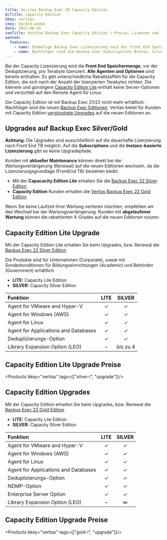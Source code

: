 ```yaml
---
title: Veritas Backup Exec 20 Capacity Edition
bcTitle: Capacity Edition
bkey: veritas
ckey: harald-wieke
date: 2022-06-24
seoTitle: Veritas Backup Exec Capacity Edition | Preise, Lizenzen und Informationen
wanted:
  features:
    - name: Ehemalige Backup Exec Lizenzierung nach der Front End Speichermenge
    - name: Nachfolger sind die Backup Exec Subscriptions Bronze, Silver und Gold
---
```




<Intro>

  Bei der Capacity Lizenzierung wird die **Front End Speichermenge**, vor der Deduplizierung, pro Terabyte lizenziert. **Alle Agenten und Optionen** sind bereits enthalten. Es gibt unterschiedliche Rabattstaffeln für die Capacity Edition, die sich nach der Anzahl der lizenzierten Terabytes richten. Die kleinere und günstigere [Capactiy Edition Lite](#capacity-edition-lite-upgrade) enthält keine Server-Optionen und verzichtet auf den Remote Agent für Linux.

  Die Capacity Edition ist mit Backup Exec 21/22 nicht mehr erhältlich. Nachfolger sind die neuen [Backup Exec Editionen](/hersteller/veritas/backup-exec/editionen/). Veritas bietet für Kunden mit Capacity Edition [vergünstigte Upgrades](#capacity-edition-upgrades) auf die neuen Editionen an.



</Intro>

<TOC />


## Upgrades auf Backup Exec Silver/Gold


<Info>

 **Achtung:** Die Upgrades sind ausschließlich auf die dauerhafte Lizenzierung nach Front End TB möglich. Auf die **Subscriptions** und die **Instanz-basierte Lizenzierung** gibt es keine Upgradepfade.

</Info>

  Kunden mit **aktueller Maintenance** können direkt bei der Wartungsverlängerung (Renewal) auf die neuen Editionen wechseln, da die Lizenzierungsgrundlage (FrontEnd TB) bestehen bleibt:

  - Mit der **Capacacity Edition Lite** erhalten Sie die [Backup Exec 22 Silver Edition](/hersteller/veritas/backup-exec/silver-edition/)
 - **Capacity Edition** Kunden erhalten die [Veritas Backup Exec 22 Gold Edition](/hersteller/veritas/backup-exec/gold-edition/)

  Wenn Sie keine Laufzeit Ihrer Wartung verlieren möchten, empfehlen wir den Wechsel bei der Wartungsverlängerung. Kunden mit **abgelaufener Wartung** können die rabattierten X-Grades auf die neuen Editionen nutzen:


## Capacity Edition Lite Upgrade

 Mit der Capacity Edition Lite erhalten Sie beim Upgrades, bzw. Renewal die [Backup Exec 22 Silver Edition](/hersteller/veritas/backup-exec/silver-edition/)

  Die Produkte sind für Unternehmen (Corporate), sowie mit Sonderkonditionen für Bildungseinrichtungen (Academic) und Behörden (Government) erhältlich.

- **LITE:** Capacity Lite Edition
- **SILVER:** Capacity Silver Edition


|Funktion|LITE|SILVER|
|:---|:---:|:---:|
|Agent for VMware and Hyper-V|✓|✓|
|Agent for Windows (AWS)|✓|✓|
|Agent for Linux|✓|✓|
|Agent for Applications and Databases|✓|✓|
|Deduplizierungs-Option|✓|✓|
|Library Expansion Option (LEO)|–|bis zu 4|



## Capacity Edition Lite Upgrade Preise

<Products bkey="veritas" tags={["silver-i", "upgrade"]}/>


## Capacity Edition Upgrades

 Mit der Capacity Edition erhalten Sie beim Upgrades, bzw. Renewal die [Backup Exec 22 Gold Edition](/hersteller/veritas/backup-exec/gold-edition/)


 - **LITE:** Capacity Lite Edition
 - **SILVER:** Capacity Silver Edition


|Funktion|LITE|SILVER|
|:---|:---:|:---:|
|Agent for VMware and Hyper-V|✓|✓|
|Agent for Windows (AWS)|✓|✓|
|Agent for Linux|✓|✓|
|Agent for Applications and Databases|✓|✓|
|Deduplizierungs-Option|✓|✓|
|NDMP-Option|✓|✓|
|Enterprise Server Option|✓|✓|
|Library Expansion Option (LEO)|–|∞|



## Capacity Edition Upgrade Preise

<Products bkey="veritas" tags={["gold-i", "upgrade"]}/>

